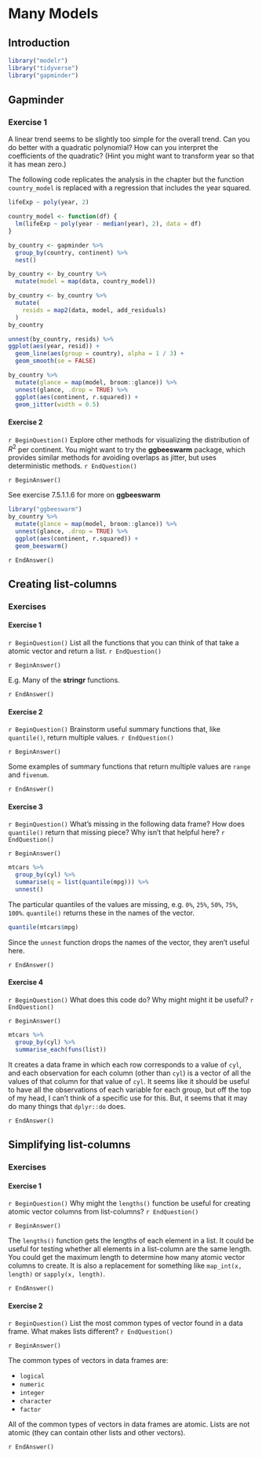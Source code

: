 # Many Models

## Introduction

```r
library("modelr")
library("tidyverse")
library("gapminder")
```

## Gapminder

### Exercise 1 {.exercise}

A linear trend seems to be slightly too simple for the overall trend. Can you do better with a quadratic polynomial? How can you interpret the coefficients of the quadratic? (Hint you might want to transform year so that it has mean zero.)

The following code replicates the analysis in the chapter but the function `country_model` is replaced with a regression that includes the year squared.
```r
lifeExp ~ poly(year, 2)
```

```r
country_model <- function(df) {
  lm(lifeExp ~ poly(year - median(year), 2), data = df)
}

by_country <- gapminder %>%
  group_by(country, continent) %>%
  nest()

by_country <- by_country %>%
  mutate(model = map(data, country_model))
```

```r
by_country <- by_country %>%
  mutate(
    resids = map2(data, model, add_residuals)
  )
by_country
```

```r
unnest(by_country, resids) %>%
ggplot(aes(year, resid)) +
  geom_line(aes(group = country), alpha = 1 / 3) +
  geom_smooth(se = FALSE)
```

```r
by_country %>%
  mutate(glance = map(model, broom::glance)) %>%
  unnest(glance, .drop = TRUE) %>%
  ggplot(aes(continent, r.squared)) +
  geom_jitter(width = 0.5)
```

#### Exercise 2

`r BeginQuestion()`
Explore other methods for visualizing the distribution of $R^2$ per continent. You might want to try the **ggbeeswarm** package, which provides similar methods for avoiding overlaps as jitter, but uses deterministic methods.
`r EndQuestion()`

`r BeginAnswer()`

See exercise 7.5.1.1.6 for more on **ggbeeswarm**

```r
library("ggbeeswarm")
by_country %>%
  mutate(glance = map(model, broom::glance)) %>%
  unnest(glance, .drop = TRUE) %>%
  ggplot(aes(continent, r.squared)) +
  geom_beeswarm()
```

`r EndAnswer()`

## Creating list-columns

### Exercises

#### Exercise 1 {.exercise}

`r BeginQuestion()`
List all the functions that you can think of that take a atomic vector and return a list.
`r EndQuestion()`

`r BeginAnswer()`

E.g. Many of the **stringr** functions.

`r EndAnswer()`

#### Exercise 2 {.exercise}

`r BeginQuestion()`
Brainstorm useful summary functions that, like `quantile()`, return multiple values.
`r EndQuestion()`

`r BeginAnswer()`

Some examples of summary functions that return multiple values are `range` and `fivenum`.

`r EndAnswer()`

#### Exercise 3 {.exercise}

`r BeginQuestion()`
What’s missing in the following data frame? How does `quantile()` return that missing piece? Why isn’t that helpful here?
`r EndQuestion()`

`r BeginAnswer()`

```r
mtcars %>%
  group_by(cyl) %>%
  summarise(q = list(quantile(mpg))) %>%
  unnest()
```

The particular quantiles of the values are missing, e.g. `0%`, `25%`, `50%`, `75%`, `100%`. `quantile()` returns these in the names of the vector.
```r
quantile(mtcars$mpg)
```

Since the `unnest` function drops the names of the vector, they aren't useful here.

`r EndAnswer()`

#### Exercise 4 {.exercise}

`r BeginQuestion()`
What does this code do?
Why might might it be useful?
`r EndQuestion()`

`r BeginAnswer()`

```r
mtcars %>%
  group_by(cyl) %>%
  summarise_each(funs(list))
```

It creates a data frame in which each row corresponds to a value of `cyl`,
and each observation for each column (other than `cyl`) is a vector of all the values of that column for that value of `cyl`.
It seems like it should be useful to have all the observations of each variable for each group, but off the top of my head, I can't think of a specific use for this.
But, it seems that it may do many things that `dplyr::do` does.

`r EndAnswer()`

## Simplifying list-columns

### Exercises

#### Exercise 1 {.exercise}

`r BeginQuestion()`
Why might the `lengths()` function be useful for creating atomic vector columns from list-columns?
`r EndQuestion()`

`r BeginAnswer()`

The `lengths()` function gets the lengths of each element in a list.
It could be useful for testing whether all elements in a list-column are the same length.
You could get the maximum length to determine how many atomic vector columns to create.
It is also a replacement for something like `map_int(x, length)` or `sapply(x, length)`.

`r EndAnswer()`

#### Exercise 2 {.exercise}

`r BeginQuestion()`
List the most common types of vector found in a data frame.
What makes lists different?
`r EndQuestion()`

`r BeginAnswer()`

The common types of vectors in data frames are:

-   `logical`
-   `numeric`
-   `integer`
-   `character`
-   `factor`

All of the common types of vectors in data frames are atomic. Lists are not atomic (they can contain other lists and other vectors).

`r EndAnswer()`

<!-- match unopened div --><div>
